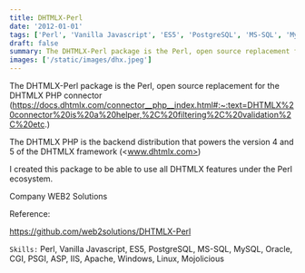 ```yaml
---
title: DHTMLX-Perl
date: '2012-01-01'
tags: ['Perl', 'Vanilla Javascript', 'ES5', 'PostgreSQL', 'MS-SQL', 'MySQL', 'Oracle', 'CGI', 'PSGI', 'ASP', 'IIS', 'Apache', 'Windows', 'Linux', 'Mojolicious']
draft: false
summary: The DHTMLX-Perl package is the Perl, open source replacement for the DHTMLX PHP connector.
images: ['/static/images/dhx.jpeg']
---
```


The DHTMLX-Perl package is the Perl, open source replacement for the DHTMLX PHP connector (<https://docs.dhtmlx.com/connector__php__index.html#:~:text=DHTMLX%20connector%20is%20a%20helper,%2C%20filtering%2C%20validation%2C%20etc>.)

The DHTMLX PHP is the backend distribution that powers the version 4 and 5 of the DHTMLX framework (<www.dhtmlx.com>)

I created this package to be able to use all DHTMLX features under the Perl ecosystem.

Company WEB2 Solutions

Reference:

<https://github.com/web2solutions/DHTMLX-Perl>

`Skills:` Perl, Vanilla Javascript, ES5, PostgreSQL, MS-SQL, MySQL, Oracle, CGI, PSGI, ASP, IIS, Apache, Windows, Linux, Mojolicious